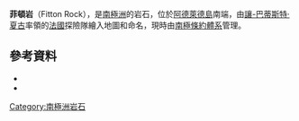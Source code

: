 {{coord|67|46|S|68|34|W|source:GNIS|display=title}}

'''菲頓岩'''（Fitton Rock），是[[南極洲|南極洲]]的岩石，位於[[阿德萊德島|阿德萊德島]]南端，由[[讓-巴蒂斯特·夏古|讓-巴蒂斯特·夏古]]率領的[[法國|法國]]探險隊繪入地圖和命名，現時由[[南極條約體系|南極條約體系]]管理。

==參考資料==
*{{cite gnis | type = antarid | id = 4960| name = Fitton Rock | accessdate = 2012-03-26}}
*{{usgs-gazetteer|id=4960}}

{{DEFAULTSORT:Fitton Rock}}
[[Category:南極洲岩石|Category:南極洲岩石]]


{{AdelaideIsland-geo-stub}}